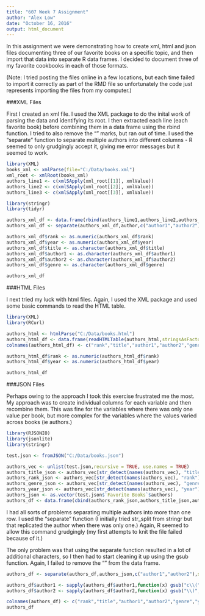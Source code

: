---
title: "607 Week 7 Assignment"
author: "Alex Low"
date: "October 16, 2016"
output: html_document
---

In this assignment we were demonstrating how to create xml, html and json files documenting three of our favorite books on a specific topic, and then import that data into separate R data frames. I decided to document three of my favorite cookbooks in each of those formats.

(Note: I tried posting the files online in a few locations, but each time failed to import it correctly as part of the RMD file so unfortunately the code just represents importing the files from my computer.)

###XML Files

First I created an xml file. I used the XML package to do the inital work of parsing the data and identifying its root. I then extracted each line (each favorite book) before combining them in a data frame using the rbind function. I tried to also remove the "" marks, but ran out of time. I used the "separate" function to separate multiple authors into different columns - R seemed to only grudgingly accept it, giving me error messages but it seemed to work.
```{r tidy=TRUE, message=FALSE}

library(XML)
books_xml <- xmlParse(file="C:/Data/books.xml")
xml_root <- xmlRoot(books_xml)
authors_line1 <- c(xmlSApply(xml_root[[1]], xmlValue))
authors_line2 <- c(xmlSApply(xml_root[[2]], xmlValue))
authors_line3 <- c(xmlSApply(xml_root[[3]], xmlValue))

library(stringr)
library(tidyr)

authors_xml_df <- data.frame(rbind(authors_line1,authors_line2,authors_line3))
authors_xml_df <- separate(authors_xml_df,author,c("author1","author2"),",")

authors_xml_df$rank <- as.numeric(authors_xml_df$rank)
authors_xml_df$year <- as.numeric(authors_xml_df$year)
authors_xml_df$title <- as.character(authors_xml_df$title)
authors_xml_df$author1 <- as.character(authors_xml_df$author1)
authors_xml_df$author2 <- as.character(authors_xml_df$author2)
authors_xml_df$genre <- as.character(authors_xml_df$genre)

authors_xml_df
```

###HTML Files

I next tried my luck with html files.  Again, I used the XML package and used some basic commands to read the HTML table.  

```{r tidy=TRUE, message=FALSE}
library(XML)
library(RCurl)

authors_html <- htmlParse("C:/Data/books.html")
authors_html_df <- data.frame(readHTMLTable(authors_html,stringsAsFactors = FALSE))
colnames(authors_html_df) <- c("rank","title","author1","author2","genre","year")

authors_html_df$rank <- as.numeric(authors_html_df$rank)
authors_html_df$year <- as.numeric(authors_html_df$year)

authors_html_df
```

###JSON Files

Perhaps owing to the approach I took this exercise frustrated me the most. My approach was to create individual columns for each variable and then recombine them. This was fine for the variables where there was only one value per book, but more complex for the variables where the values varied across books (ie authors.) 

```{r tidy=TRUE, message=FALSE}

library(RJSONIO)
library(jsonlite)
library(stringr)

test.json <- fromJSON("C:/Data/books.json")

authors_vec <- unlist(test.json,recursive = TRUE, use.names = TRUE)
authors_title_json <- authors_vec[str_detect(names(authors_vec), "title")]
authors_rank_json <- authors_vec[str_detect(names(authors_vec), "rank")]
authors_genre_json <- authors_vec[str_detect(names(authors_vec), "genre")]
authors_year_json <- authors_vec[str_detect(names(authors_vec), "year")]
authors_json <- as.vector(test.json$`Favorite Books`$authors)
authors_df <- data.frame(cbind(authors_rank_json,authors_title_json,authors_json,authors_genre_json,authors_year_json))
```
I had all sorts of problems separating multiple authors into more than one row. I used the "separate" function (I initially tried str_split from stringr but that replicated the author when there was only one.) Again, R seemed to allow this command grudgingly (my first attempts to knit the file failed because of it.)

The only problem was that using the separate function resulted in a lot of additional characters, so I then had to start cleaning it up using the gsub function. Again, I failed to remove the "" from the data frame.

```{r tidy=TRUE, message=FALSE}
authors_df <- separate(authors_df,authors_json,c("author1","author2"),sep=",")

authors_df$author1 <- sapply(authors_df$author1,function(x) gsub("c\\(","",x))
authors_df$author2 <- sapply(authors_df$author2,function(x) gsub("\\)","",x))

colnames(authors_df) <- c("rank","title","author1","author2","genre","year")
authors_df
```

